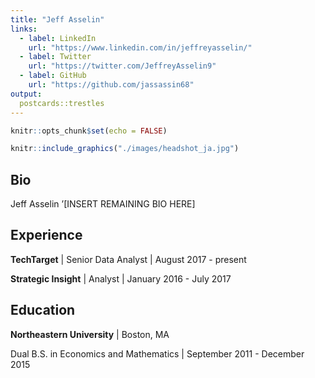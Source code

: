 ```yaml
---
title: "Jeff Asselin"
links:
  - label: LinkedIn
    url: "https://www.linkedin.com/in/jeffreyasselin/"
  - label: Twitter
    url: "https://twitter.com/JeffreyAsselin9"
  - label: GitHub
    url: "https://github.com/jassassin68"
output:
  postcards::trestles
---
```


```r
knitr::opts_chunk$set(echo = FALSE)
```

```r
knitr::include_graphics("./images/headshot_ja.jpg")  
```

 
## Bio

Jeff Asselin '[INSERT REMAINING BIO HERE]

## Experience

**TechTarget** | Senior Data Analyst | August 2017 - present

**Strategic Insight** | Analyst | January 2016 - July 2017

## Education

**Northeastern University** | Boston, MA

Dual B.S. in Economics and Mathematics | September 2011 - December 2015
